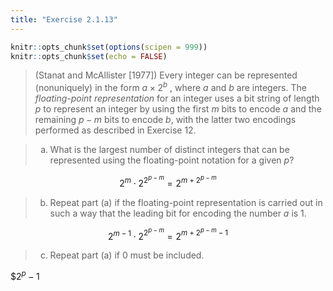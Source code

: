 ```yaml
---
title: "Exercise 2.1.13"
---
```


```r
knitr::opts_chunk$set(options(scipen = 999))
knitr::opts_chunk$set(echo = FALSE)
```


> (Stanat and McAllister [1977]) Every integer can be represented (nonuniquely) in the form $a \times 2^b$ , where $a$ and $b$ are integers. The _floating-point representation_ for an integer uses a bit string of length $p$ to represent an integer by using the first $m$ bits to encode $a$ and the remaining $p - m$ bits to encode $b$, with the latter two encodings performed as described in Exercise 12.

> (a) What is the largest number of distinct integers that can be represented using the floating-point notation for a given $p$?

$$2^m \cdot 2^{2^{p-m}} = 2^{m+2^{p-m}}$$
    

> (b) Repeat part (a) if the floating-point representation is carried out in such a way that the leading bit for encoding the number $a$ is 1.

$$2^{m-1} \cdot 2^{2^{p-m}} = 2^{m+2^{p-m}-1}$$

> (c) Repeat part (a) if 0 must be included.

$$2^{p}-1$